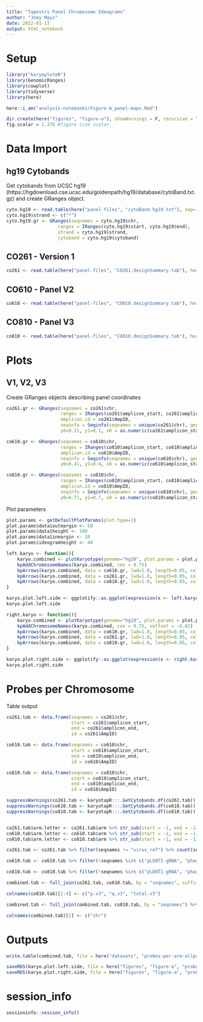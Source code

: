 ```yaml
---
title: "Tapestri Panel Chromosome Ideograms"
author: "Joey Mays"
date: 2022-01-13
output: html_notebook
---
```


# Setup

```r
library("karyoploteR")
library(GenomicRanges)
library(cowplot)
library(tidyverse)
library(here)
```

```r
here::i_am("analysis-notebooks/Figure-A_panel-maps.Rmd")
```

```r
dir.create(here("figures", "figure-a"), showWarnings = F, recursive = T)
fig.scalar = 1.375 #figure size scalar
```

# Data Import

## hg19 Cytobands

Get cytobands from UCSC hg19 (https://hgdownload.cse.ucsc.edu/goldenpath/hg19/database/cytoBand.txt.gz) and create GRanges object.

```r
cyto.hg19 <- read.table(here("panel-files", "cytoBand.hg19.txt"), sep= '\t', skip = 1, col.names = c("chr", "start", "end", "cytoband", "gstain"))
cyto.hg19$strand <- c("*")
cyto.hg19.gr <- GRanges(seqnames = cyto.hg19$chr,
                   ranges = IRanges(cyto.hg19$start, cyto.hg19$end),
                   strand = cyto.hg19$strand,
                   cytoband = cyto.hg19$cytoband)
```

## CO261 - Version 1

```r
co261 <- read.table(here("panel-files", "CO261.designSummary.tab"), header = T, sep = '\t', fill = T)
```

## CO610 - Panel V2

```r
co610 <- read.table(here("panel-files", "CO610.designSummary.tab"), header = T, sep = '\t', fill = T)
```

## CO810 - Panel V3

```r
co810 <- read.table(here("panel-files", "CO810.designSummary.tab"), header = T, sep = '\t', fill = T)
```


# Plots

## V1, V2, V3

Create GRanges objects describing panel coordinates

```r
co261.gr <- GRanges(seqnames = co261$chr, 
                    ranges = IRanges(co261$amplicon_start, co261$amplicon_end), 
                    amplicon.id = co261$AmpID, 
                    seqinfo = Seqinfo(seqnames = unique(co261$chr), genome = "hg19"), 
                    y0=0.11, y1=0.1, x0 = as.numeric(co261$amplicon_start), x1 = as.numeric(co261$amplicon_start))
```

```r
co610.gr <- GRanges(seqnames = co610$chr, 
                    ranges = IRanges(co610$amplicon_start, co610$amplicon_end), 
                    amplicon.id = co610$AmpID, 
                    seqinfo = Seqinfo(seqnames = unique(co610$chr), genome = "hg19"), 
                    y0=0.41, y1=0.4, x0 = as.numeric(co610$amplicon_start), x1 = as.numeric(co610$amplicon_start))
```

```r
co810.gr <- GRanges(seqnames = co810$chr, 
                    ranges = IRanges(co810$amplicon_start, co810$amplicon_end), 
                    amplicon.id = co810$AmpID, 
                    seqinfo = Seqinfo(seqnames = unique(co810$chr), genome = "hg19"), 
                    y0=0.71, y1=0.7, x0 = as.numeric(co810$amplicon_start), x1 = as.numeric(co810$amplicon_start))
```

Plot parameters

```r
plot.params <- getDefaultPlotParams(plot.type=1)
plot.params$data1outmargin <- 50
plot.params$data1height <- 100
plot.params$data1inmargin <- 10
plot.params$ideogramheight <- 40
```

```r
left.karyo <- function(){
    karyo.combined <- plotKaryotype(genome="hg19", plot.params = plot.params, labels.plotter = NULL, chromosomes = paste0("chr", 1:12))
    kpAddChromosomeNames(karyo.combined, cex = 0.75)
    kpArrows(karyo.combined, data = co610.gr, lwd=1.0, length=0.05, col="#E66100")
    kpArrows(karyo.combined, data = co261.gr, lwd=1.0, length=0.05, col="#5D3A9B")
    kpArrows(karyo.combined, data = co810.gr, lwd=1.0, length=0.05, col="#D41159")
}

karyo.plot.left.side <- ggplotify::as.ggplot(expression(x <- left.karyo()))
karyo.plot.left.side
```

```r
right.karyo <- function(){
    karyo.combined <- plotKaryotype(genome="hg19", plot.params = plot.params, labels.plotter = NULL, chromosomes = paste0("chr", c(13:22, "X", "Y")))
    kpAddChromosomeNames(karyo.combined, cex = 0.75, xoffset = -0.02)
    kpArrows(karyo.combined, data = co610.gr, lwd=1.0, length=0.05, col="#E66100")
    kpArrows(karyo.combined, data = co261.gr, lwd=1.0, length=0.05, col="#5D3A9B")
    kpArrows(karyo.combined, data = co810.gr, lwd=1.0, length=0.05, col="#D41159")
}

karyo.plot.right.side <- ggplotify::as.ggplot(expression(x <- right.karyo()))
karyo.plot.right.side
```

# Probes per Chromosome

Table output

```r
co261.tab <- data.frame(seqnames = co261$chr, 
                        start = co261$amplicon_start, 
                        end = co261$amplicon_end, 
                        id = co261$AmpID)

co610.tab <- data.frame(seqnames = co610$chr, 
                        start = co610$amplicon_start, 
                        end = co610$amplicon_end, 
                        id = co610$AmpID)

co810.tab <- data.frame(seqnames = co810$chr, 
                        start = co810$amplicon_start, 
                        end = co810$amplicon_end, 
                        id = co810$AmpID)

suppressWarnings(co261.tab <- karyotapR:::.GetCytobands.df(co261.tab))
suppressWarnings(co610.tab <- karyotapR:::.GetCytobands.df(co610.tab))
suppressWarnings(co810.tab <- karyotapR:::.GetCytobands.df(co810.tab))


co261.tab$arm.letter <- co261.tab$arm %>% str_sub(start = -1, end = -1)
co610.tab$arm.letter <- co610.tab$arm %>% str_sub(start = -1, end = -1)
co810.tab$arm.letter <- co810.tab$arm %>% str_sub(start = -1, end = -1)

co261.tab <- co261.tab %>% filter(seqnames != "virus_ref") %>% count(seqnames, arm.letter) %>% pivot_wider(names_from = arm.letter, values_from = n) %>% replace_na(list(p=0, q=0)) %>% mutate(total = p + q)

co610.tab <- co610.tab %>% filter(!seqnames %in% c("pLENTI-gRNA", "phage-cmv-dest-pmei")) %>% count(seqnames, arm.letter) %>% pivot_wider(names_from = arm.letter, values_from = n) %>% replace_na(list(p=0, q=0)) %>% mutate(total = p + q)

co810.tab <- co810.tab %>% filter(!seqnames %in% c("pLENTI-gRNA", "phage-cmv-dest-pmei")) %>% count(seqnames, arm.letter) %>% pivot_wider(names_from = arm.letter, values_from = n) %>% replace_na(list(p=0, q=0)) %>% mutate(total = p + q)

combined.tab <- full_join(co261.tab, co610.tab, by = "seqnames", suffix = c(".v1", ".v2")) %>%  mutate(across(where(is.numeric), ~ replace_na(.x, 0)))

colnames(co810.tab)[2:4] <- c("p.v3", "q.v3", "total.v3")

combined.tab <- full_join(combined.tab, co810.tab, by = "seqnames") %>%  mutate(across(where(is.numeric), ~ replace_na(.x, 0)))

colnames(combined.tab)[1] <- c("chr")
```

# Outputs

```r
write.table(combined.tab, file = here("datasets", "probes-per-arm-allpanels.txt"), row.names = F, col.names = T, quote = F, sep = '\t')
```

```r
saveRDS(karyo.plot.left.side, file = here("figures", "figure-a", "probe.map.left.RDS"))
saveRDS(karyo.plot.right.side, file = here("figures", "figure-a", "probe.map.right.RDS"))
```

# session_info

```r
sessioninfo::session_info()
```
